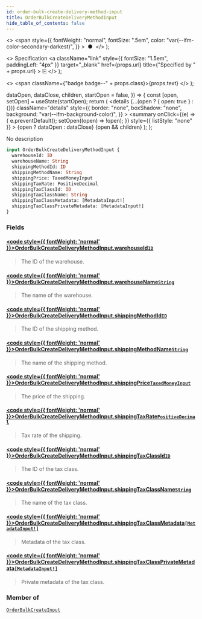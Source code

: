 ```yaml
---
id: order-bulk-create-delivery-method-input
title: OrderBulkCreateDeliveryMethodInput
hide_table_of_contents: false
---
```


  <>
    <span
      style={{
        fontWeight: "normal",
        fontSize: ".5em",
        color: "var(--ifm-color-secondary-darkest)",
      }}
    >
      &nbsp;●&nbsp;
    </span>
  </>
);

  <>
    Specification
    <a
      className="link"
      style={{ fontSize: "1.5em", paddingLeft: "4px" }}
      target="\_blank"
      href={props.url}
      title={"Specified by " + props.url}
    >
      ⎘
    </a>
  </>
);

  <>
    <span className={"badge badge--" + props.class}>{props.text}</span>
  </>
);


  dataOpen,
  dataClose,
  children,
  startOpen = false,
}) => {
  const [open, setOpen] = useState(startOpen);
  return (
    <details
      {...(open ? { open: true } : {})}
      className="details"
      style={{
        border: "none",
        boxShadow: "none",
        background: "var(--ifm-background-color)",
      }}
    >
      <summary
        onClick={(e) => {
          e.preventDefault();
          setOpen((open) => !open);
        }}
        style={{ listStyle: "none" }}
      >
        {open ? dataOpen : dataClose}
      </summary>
      {open && children}
    </details>
  );
};

No description

```graphql
input OrderBulkCreateDeliveryMethodInput {
  warehouseId: ID
  warehouseName: String
  shippingMethodId: ID
  shippingMethodName: String
  shippingPrice: TaxedMoneyInput
  shippingTaxRate: PositiveDecimal
  shippingTaxClassId: ID
  shippingTaxClassName: String
  shippingTaxClassMetadata: [MetadataInput!]
  shippingTaxClassPrivateMetadata: [MetadataInput!]
}
```

### Fields

#### [<code style={{ fontWeight: 'normal' }}>OrderBulkCreateDeliveryMethodInput.<b>warehouseId</b></code>](#)<Bullet />[`ID`](../../../api-reference/miscellaneous/scalars/id) <Badge class="secondary" text="scalar"/>

> The ID of the warehouse.

#### [<code style={{ fontWeight: 'normal' }}>OrderBulkCreateDeliveryMethodInput.<b>warehouseName</b></code>](#)<Bullet />[`String`](../../../api-reference/miscellaneous/scalars/string) <Badge class="secondary" text="scalar"/>

> The name of the warehouse.

#### [<code style={{ fontWeight: 'normal' }}>OrderBulkCreateDeliveryMethodInput.<b>shippingMethodId</b></code>](#)<Bullet />[`ID`](../../../api-reference/miscellaneous/scalars/id) <Badge class="secondary" text="scalar"/>

> The ID of the shipping method.

#### [<code style={{ fontWeight: 'normal' }}>OrderBulkCreateDeliveryMethodInput.<b>shippingMethodName</b></code>](#)<Bullet />[`String`](../../../api-reference/miscellaneous/scalars/string) <Badge class="secondary" text="scalar"/>

> The name of the shipping method.

#### [<code style={{ fontWeight: 'normal' }}>OrderBulkCreateDeliveryMethodInput.<b>shippingPrice</b></code>](#)<Bullet />[`TaxedMoneyInput`](../../../api-reference/orders/inputs/taxed-money-input) <Badge class="secondary" text="input"/>

> The price of the shipping.

#### [<code style={{ fontWeight: 'normal' }}>OrderBulkCreateDeliveryMethodInput.<b>shippingTaxRate</b></code>](#)<Bullet />[`PositiveDecimal`](../../../api-reference/miscellaneous/scalars/positive-decimal) <Badge class="secondary" text="scalar"/>

> Tax rate of the shipping.

#### [<code style={{ fontWeight: 'normal' }}>OrderBulkCreateDeliveryMethodInput.<b>shippingTaxClassId</b></code>](#)<Bullet />[`ID`](../../../api-reference/miscellaneous/scalars/id) <Badge class="secondary" text="scalar"/>

> The ID of the tax class.

#### [<code style={{ fontWeight: 'normal' }}>OrderBulkCreateDeliveryMethodInput.<b>shippingTaxClassName</b></code>](#)<Bullet />[`String`](../../../api-reference/miscellaneous/scalars/string) <Badge class="secondary" text="scalar"/>

> The name of the tax class.

#### [<code style={{ fontWeight: 'normal' }}>OrderBulkCreateDeliveryMethodInput.<b>shippingTaxClassMetadata</b></code>](#)<Bullet />[`[MetadataInput!]`](../../../api-reference/miscellaneous/inputs/metadata-input) <Badge class="secondary" text="list"/> <Badge class="secondary" text="input"/>

> Metadata of the tax class.

#### [<code style={{ fontWeight: 'normal' }}>OrderBulkCreateDeliveryMethodInput.<b>shippingTaxClassPrivateMetadata</b></code>](#)<Bullet />[`[MetadataInput!]`](../../../api-reference/miscellaneous/inputs/metadata-input) <Badge class="secondary" text="list"/> <Badge class="secondary" text="input"/>

> Private metadata of the tax class.

### Member of

[`OrderBulkCreateInput`](../../../api-reference/orders/inputs/order-bulk-create-input) <Badge class="secondary" text="input"/>
